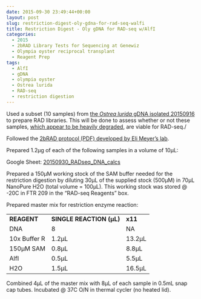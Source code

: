 ```yaml
---
date: 2015-09-30 23:49:44+00:00
layout: post
slug: restriction-digest-oly-gdna-for-rad-seq-walfi
title: Restriction Digest - Oly gDNA for RAD-seq w/AlfI
categories:
  - 2015
  - 2bRAD Library Tests for Sequencing at Genewiz
  - Olympia oyster reciprocal transplant
  - Reagent Prep
tags:
  - AlfI
  - gDNA
  - olympia oyster
  - Ostrea lurida
  - RAD-seq
  - restriction digestion
---
```


Used a subset (10 samples) from [the _Ostrea lurida_ gDNA isolated 20150916](https://robertslab.github.io/sams-notebook/posts/2015/2015-09-16-dna-isolation-olympia-oyster-whole-body/) to prepare RAD libraries. This will be done to assess whether or not these samples, [which appear to be heavily degraded](https://robertslab.github.io/sams-notebook/2015/09/17/agarose-gel-olympia-oyster-whole-body-gdna-integrity-check/), are viable for RAD-seq./

Followed the [2bRAD protocol (PDF) developed by Eli Meyer's lab](https://github.com/sr320/LabDocs/blob/master/protocols/External_Protocols/2bRAD_11Aug2015.pdf).

Prepared 1.2μg of each of the following samples in a volume of 10μL:

Google Sheet: [20150930_RADseq_DNA_calcs](https://docs.google.com/spreadsheets/d/1k8VtHUbHCHtXkKFj6296UqQK9wj3J5Q7lafTa7nRIv0/edit?usp=sharing)





Prepared a 150μM working stock of the SAM buffer needed for the restriction digestion by diluting 30μL of the supplied stock (500μM) in 70μL NanoPure H2O (total volume = 100μL). This working stock was stored @ -20C in FTR 209 in the "RAD-seq Reagents" box.

Prepared master mix for restriction enzyme reaction:

<table >
<tbody >
<tr >

<td >**REAGENT**
</td>

<td >**SINGLE REACTION (μL)**
</td>

<td >**x11**
</td>
</tr>
<tr >

<td >DNA
</td>

<td >8
</td>

<td >NA
</td>
</tr>
<tr >

<td >10x Buffer R
</td>

<td >1.2μL
</td>

<td >13.2μL
</td>
</tr>
<tr >

<td >150μM SAM
</td>

<td >0.8μL
</td>

<td >8.8μL
</td>
</tr>
<tr >

<td >AlfI
</td>

<td >0.5μL
</td>

<td >5.5μL
</td>
</tr>
<tr >

<td >H2O
</td>

<td >1.5μL
</td>

<td >16.5μL
</td>
</tr>
</tbody>
</table>



Combined 4μL of the master mix with 8μL of each sample in 0.5mL snap cap tubes. Incubated @ 37C O/N in thermal cycler (no heated lid).
